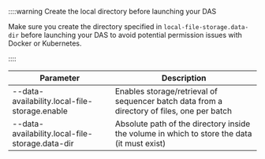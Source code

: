 ::::warning Create the local directory before launching your DAS

Make sure you create the directory specified in `local-file-storage.data-dir` before launching your DAS to avoid potential permission issues with Docker or Kubernetes.

::::

| Parameter                                       | Description                                                                                 |
| ----------------------------------------------- | ------------------------------------------------------------------------------------------- |
| --data-availability.local-file-storage.enable   | Enables storage/retrieval of sequencer batch data from a directory of files, one per batch  |
| --data-availability.local-file-storage.data-dir | Absolute path of the directory inside the volume in which to store the data (it must exist) |
